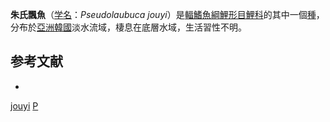 {{Speciesbox
| taxon = Pseudolaubuca jouyi
| status = NE
| status_system = IUCN3.1
| binomial_authority = [[Jordan|Jordan]] & [[Starks|Starks]], 1905
| synonyms =  *''Parapelecus jouyi''<br /><small>Jordan & Starks, 1905</small> 
}}
'''朱氏飄魚'''（[[学名|学名]]：''Pseudolaubuca jouyi''）是[[輻鰭魚綱|輻鰭魚綱]][[鯉形目|鯉形目]][[鯉科|鯉科]]的其中一個[[種|種]]，分布於[[亞洲|亞洲]][[韓國|韓國]]淡水流域，棲息在底層水域，生活習性不明。

==参考文献==
*{{FishBase_species|genus=Pseudolaubuca|species=jouyi|year=2011|month=12}}

{{taxonbar}}
[[Category:飄魚屬|jouyi]]
[[Category:1905年描述的魚類|P]]